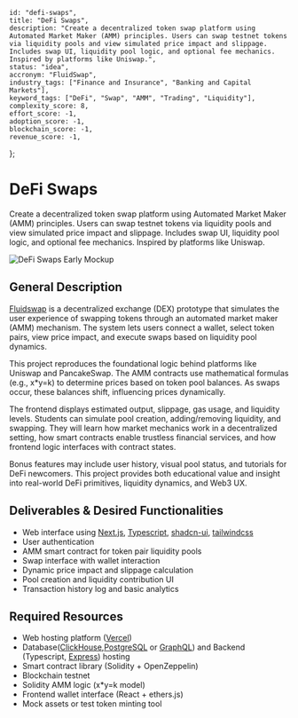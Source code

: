     id: "defi-swaps",
    title: "DeFi Swaps",
    description: "Create a decentralized token swap platform using Automated Market Maker (AMM) principles. Users can swap testnet tokens via liquidity pools and view simulated price impact and slippage. Includes swap UI, liquidity pool logic, and optional fee mechanics. Inspired by platforms like Uniswap.",
    status: "idea",
    accronym: "FluidSwap",
    industry_tags: ["Finance and Insurance", "Banking and Capital Markets"],
    keyword_tags: ["DeFi", "Swap", "AMM", "Trading", "Liquidity"],
    complexity_score: 8,
    effort_score: -1,
    adoption_score: -1,
    blockchain_score: -1,
    revenue_score: -1,
};

# DeFi Swaps

Create a decentralized token swap platform using Automated Market Maker (AMM) principles. Users can swap testnet tokens via liquidity pools and view simulated price impact and slippage. Includes swap UI, liquidity pool logic, and optional fee mechanics. Inspired by platforms like Uniswap.

![DeFi Swaps Early Mockup](/images/project/defi-swaps.jpg)

## General Description

[Fluidswap](https://fluidswap.monark.io) is a decentralized exchange (DEX) prototype that simulates the user experience of swapping tokens through an automated market maker (AMM) mechanism. The system lets users connect a wallet, select token pairs, view price impact, and execute swaps based on liquidity pool dynamics.

This project reproduces the foundational logic behind platforms like Uniswap and PancakeSwap. The AMM contracts use mathematical formulas (e.g., x*y=k) to determine prices based on token pool balances. As swaps occur, these balances shift, influencing prices dynamically.

The frontend displays estimated output, slippage, gas usage, and liquidity levels. Students can simulate pool creation, adding/removing liquidity, and swapping. They will learn how market mechanics work in a decentralized setting, how smart contracts enable trustless financial services, and how frontend logic interfaces with contract states.

Bonus features may include user history, visual pool status, and tutorials for DeFi newcomers. This project provides both educational value and insight into real-world DeFi primitives, liquidity dynamics, and Web3 UX.

## Deliverables & Desired Functionalities

- Web interface using [Next.js](https://nextjs.org/), [Typescript](https://www.typescriptlang.org/), [shadcn-ui](https://ui.shadcn.com/), [tailwindcss](https://tailwindcss.com/)
- User authentication 
- AMM smart contract for token pair liquidity pools
- Swap interface with wallet interaction
- Dynamic price impact and slippage calculation
- Pool creation and liquidity contribution UI
- Transaction history log and basic analytics

## Required Resources

- Web hosting platform ([Vercel](https://www.vercel.com/))
- Database([ClickHouse](https://clickhouse.com/),[PostgreSQL](https://www.postgresql.org/) or [GraphQL](https://graphql.org/)) and Backend (Typescript, [Express](https://expressjs.com/)) hosting
- Smart contract library (Solidity + OpenZeppelin)
- Blockchain testnet
- Solidity AMM logic (x*y=k model)
- Frontend wallet interface (React + ethers.js)
- Mock assets or test token minting tool
